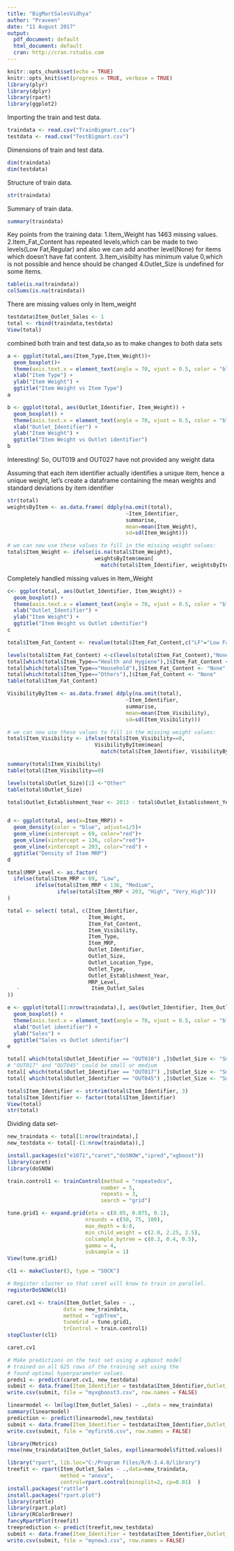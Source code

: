---
title: "BigMartSalesVidhya"
author: "Praveen"
date: "11 August 2017"
output:
  pdf_document: default
  html_document: default
  cran: http://cran.rstudio.com
---

```{r setup, include=FALSE}
knitr::opts_chunk$set(echo = TRUE)
knitr::opts_knit$set(progress = TRUE, verbose = TRUE)
library(plyr)
library(dplyr)
library(rpart)
library(ggplot2)


```
Importing the train and test data.
```{r importdata}
traindata <- read.csv("TrainBigmart.csv")
testdata <- read.csv("TestBigmart.csv")
```

Dimensions of train and test data.
```{r dimensions}
dim(traindata)
dim(testdata)
```

Structure of train data.
```{r structure}
str(traindata)
```

Summary of train data.
```{r summary}
summary(traindata)
```

Key points from the training data:
1.Item_Weight has 1463 missing values.
2.Item_Fat_Content has repeated levels,which can be made to two levels(Low Fat,Regular)  and also we can add another level(None) for items which doesn't have fat content.
3.Item_visibilty has minimum value 0,which is not possible and hence should be changed
4.Outlet_Size is undefined for some items.

```{r missingvalues}
table(is.na(traindata))
colSums(is.na(traindata))
```
There are missing values only in Item_weight

```{r}
testdata$Item_Outlet_Sales <- 1
total <- rbind(traindata,testdata)
View(total)
```
combined both train and test data,so as to make changes to both data sets

```{r}
a <- ggplot(total,aes(Item_Type,Item_Weight))+
  geom_boxplot()+
  theme(axis.text.x = element_text(angle = 70, vjust = 0.5, color = "black")) + 
  xlab("Item Type") + 
  ylab("Item Weight") + 
  ggtitle("Item Weight vs Item Type")
a
```

```{r}
b <- ggplot(total, aes(Outlet_Identifier, Item_Weight)) +
  geom_boxplot() +
  theme(axis.text.x = element_text(angle = 70, vjust = 0.5, color = "black")) + 
  xlab("Outlet_Identifier") + 
  ylab("Item Weight") + 
  ggtitle("Item Weight vs Outlet identifier")
b
```
Interesting! So, OUT019 and OUT027 have not provided any weight data


Assuming that each item identifier actually identifies a unique item,
hence a unique weight, let's create a dataframe containing the mean
 weights and standard deviations by item identifier

```{r}
str(total)
weightsByItem <- as.data.frame( ddply(na.omit(total), 
                                      ~Item_Identifier, 
                                      summarise, 
                                      mean=mean(Item_Weight), 
                                      sd=sd(Item_Weight)))

# we can now use these values to fill in the missing weight values:
total$Item_Weight <- ifelse(is.na(total$Item_Weight), 
                            weightsByItem$mean[
                              match(total$Item_Identifier, weightsByItem$Item_Identifier)], total$Item_Weight)

```
Completely handled missing values in Item_Weight

```{r}
c<- ggplot(total, aes(Outlet_Identifier, Item_Weight)) +
  geom_boxplot() +
  theme(axis.text.x = element_text(angle = 70, vjust = 0.5, color = "black")) + 
  xlab("Outlet_Identifier") + 
  ylab("Item Weight") + 
  ggtitle("Item Weight vs Outlet identifier")
c
```




```{r}

total$Item_Fat_Content <- revalue(total$Item_Fat_Content,c("LF"="Low Fat","low fat"="Low Fat","reg"="Regular"))
```

```{r}
levels(total$Item_Fat_Content) <-c(levels(total$Item_Fat_Content),"None")
total[which(total$Item_Type=="Health and Hygiene"),]$Item_Fat_Content <- "None"
total[which(total$Item_Type=="Household"),]$Item_Fat_Content <- "None"
total[which(total$Item_Type=="Others"),]$Item_Fat_Content <- "None"
table(total$Item_Fat_Content)
```


```{r}

VisibilityByItem <- as.data.frame( ddply(na.omit(total), 
                                      ~Item_Identifier, 
                                      summarise, 
                                      mean=mean(Item_Visibility), 
                                      sd=sd(Item_Visibility)))

# we can now use these values to fill in the missing weight values:
total$Item_Visibility <- ifelse(total$Item_Visibility==0, 
                            VisibilityByItem$mean[
                              match(total$Item_Identifier, VisibilityByItem$Item_Identifier)], total$Item_Visibility)

summary(total$Item_Visibility)
table(total$Item_Visibility==0)
```


```{r}
levels(total$Outlet_Size)[1] <-"Other"
table(total$Outlet_Size)
```





```{r}

total$Outlet_Establishment_Year <- 2013 - total$Outlet_Establishment_Year



```
```{r}
d <- ggplot(total, aes(x=Item_MRP)) +
  geom_density(color = "blue", adjust=1/5)+
  geom_vline(xintercept = 69, color="red")+
  geom_vline(xintercept = 136, color="red")+
  geom_vline(xintercept = 203, color="red") + 
  ggtitle("Density of Item MRP")
d
```


```{r}
total$MRP_Level <- as.factor(
  ifelse(total$Item_MRP < 69, "Low",
         ifelse(total$Item_MRP < 136, "Medium",
                ifelse(total$Item_MRP < 203, "High", "Very_High")))
)
```

```{r}
total <- select( total, c(Item_Identifier,
                          Item_Weight,
                          Item_Fat_Content,
                          Item_Visibility,
                          Item_Type,
                          Item_MRP,
                          Outlet_Identifier,
                          Outlet_Size,
                          Outlet_Location_Type,
                          Outlet_Type,
                          Outlet_Establishment_Year,
                          MRP_Level,
   -                       Item_Outlet_Sales
))
```

```{r}
e <- ggplot(total[1:nrow(traindata),], aes(Outlet_Identifier, Item_Outlet_Sales)) +
  geom_boxplot() +
  theme(axis.text.x = element_text(angle = 70, vjust = 0.5, color = "black")) + 
  xlab("Outlet identifier") + 
  ylab("Sales") + 
  ggtitle("Sales vs Outlet identifier")
e
```
```{r}
total[ which(total$Outlet_Identifier == "OUT010") ,]$Outlet_Size <- "Small"
# "OUT017" and "OUT045" could be small or medium
total[ which(total$Outlet_Identifier == "OUT017") ,]$Outlet_Size <- "Small"
total[ which(total$Outlet_Identifier == "OUT045") ,]$Outlet_Size <- "Small"
```

```{r}
total$Item_Identifier <- strtrim(total$Item_Identifier, 3)
total$Item_Identifier <- factor(total$Item_Identifier)
View(total)
str(total)
```




Dividing data set-


```{r , echo=FALSE}
new_traindata <- total[1:nrow(traindata),]
new_testdata <- total[-(1:nrow(traindata)),]


```

```{r}
install.packages(c("e1071","caret","doSNOW","ipred","xgboost"))
library(caret)
library(doSNOW)

train.control1 <- trainControl(method = "repeatedcv",
                              number = 5,
                              repeats = 3,
                              search = "grid")

tune.grid1 <- expand.grid(eta = c(0.05, 0.075, 0.1),
                         nrounds = c(50, 75, 100),
                         max_depth = 6:8,
                         min_child_weight = c(2.0, 2.25, 2.5),
                         colsample_bytree = c(0.3, 0.4, 0.5),
                         gamma = 4,
                         subsample = 1)
View(tune.grid1)

cl1 <- makeCluster(3, type = "SOCK")

# Register cluster so that caret will know to train in parallel.
registerDoSNOW(cl1)

caret.cv1 <- train(Item_Outlet_Sales ~ ., 
                  data = new_traindata,
                  method = "xgbTree",
                  tuneGrid = tune.grid1,
                  trControl = train.control1)
stopCluster(cl1)

caret.cv1

# Make predictions on the test set using a xgboost model 
# trained on all 625 rows of the training set using the 
# found optimal hyperparameter values.
preds1 <- predict(caret.cv1, new_testdata)
submit <- data.frame(Item_Identifier = testdata$Item_Identifier,Outlet_Identifier=testdata$Outlet_Identifier, Item_Outlet_Sales = preds1)
write.csv(submit, file = "myxgboost3.csv", row.names = FALSE)
```


```{r}
linearmodel <- lm(log(Item_Outlet_Sales) ~ .,data = new_traindata)
summary(linearmodel)
prediction <- predict(linearmodel,new_testdata)
submit <- data.frame(Item_Identifier = testdata$Item_Identifier,Outlet_Identifier=testdata$Outlet_Identifier, Item_Outlet_Sales = prediction)
write.csv(submit, file = "myfirst6.csv", row.names = FALSE)

```

```{r}
library(Metrics)
rmse(new_traindata$Item_Outlet_Sales, exp(linearmodel$fitted.values))

```

```{r decisiontree}
library("rpart", lib.loc="C:/Program Files/R/R-3.4.0/library")
treefit <- rpart(Item_Outlet_Sales ~ .,data=new_traindata, 
                 method = "anova",
                 control=rpart.control(minsplit=2, cp=0.01)  )
install.packages("rattle")
install.packages("rpart.plot")
library(rattle)
library(rpart.plot)
library(RColorBrewer)
fancyRpartPlot(treefit)
treeprediction <- predict(treefit,new_testdata)
submit <- data.frame(Item_Identifier = testdata$Item_Identifier,Outlet_Identifier=testdata$Outlet_Identifier, Item_Outlet_Sales = treeprediction)
write.csv(submit, file = "mynew3.csv", row.names = FALSE)

```








